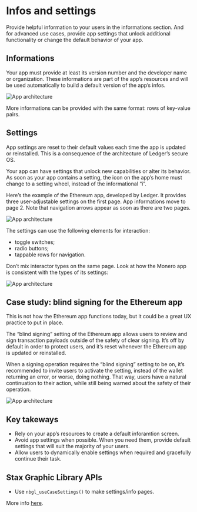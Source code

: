 
# Infos and settings

Provide helpful information to your users in the informations section. And for advanced use cases, provide app settings that unlock additional functionality or change the default behavior of your app.

## Informations

Your app must provide at least its version number and the developer name or organization. These informations are part of the app’s resources and will be used automatically to build a default version of the app’s infos.

![App architecture](/stax-bitcoin-infos.png)

More informations can be provided with the same format: rows of key-value pairs.

## Settings

<Callout type="warning" emoji="⚠️">
  App settings are reset to their default values each time the app is updated or reinstalled. This is a consequence of the architecture of Ledger’s secure OS.
</Callout>

Your app can have settings that unlock new capabilities or alter its behavior. As soon as your app contains a setting, the icon on the app’s home must change to a setting wheel, instead of the informational “i”.

Here’s the example of the Ethereum app, developed by Ledger. It provides three user-adjustable settings on the first page. App informations move to page 2. Note that navigation arrows appear as soon as there are two pages.

![App architecture](/stax-settings-01.png)

The settings can use the following elements for interaction:
- toggle switches;
- radio buttons;
- tappable rows for navigation.

Don’t mix interactor types on the same page. Look at how the Monero app is consistent with the types of its settings:

![App architecture](/stax-settings-02.png)


## Case study: blind signing for the Ethereum app

<Callout type="warning" emoji="⚠️">
  This is not how the Ethereum app functions today, but it could be a great UX practice to put in place.
</Callout>

The “blind signing” setting of the Ethereum app allows users to review and sign transaction payloads outside of the safety of clear signing. It’s off by default in order to protect users, and it’s reset whenever the Ethereum app is updated or reinstalled.

When a signing operation requires the “blind signing” setting to be on, it’s recommended to invite users to activate the setting, instead of the wallet returning an error, or worse, doing nothing. That way, users have a natural continuation to their action, while still being warned about the safety of their operation.

![App architecture](/stax-blind-signing.png)

## Key takeways

<Callout>
	<ul>
		<li>Rely on your app’s resources to create a default inforamtion screen.</li>
		<li>Avoid app settings when possible. When you need them, provide default settings that will suit the majority of your users.</li>
		<li>Allow users to dynamically enable settings when required and gracefully continue their task.</li>
	</ul>
</Callout>

## Stax Graphic Library APIs

- Use `nbgl_useCaseSettings()` to make settings/info pages.

More info [here](./graphic-lib/).

